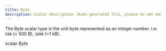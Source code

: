 ```yaml
---
title: Byte
description: Scalar description (Auto generated file, please do not modify)
---
```



The Byte scalar type is the unit byte represented as an integer number.
i.e: `500` (= 500 B), `1000` (=1 kB).

<GQLCodeSnippet>
<GQLLine><GQLKeyword>scalar</GQLKeyword> Byte</GQLLine>
</GQLCodeSnippet>
